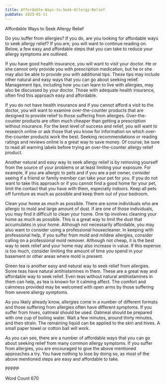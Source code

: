 ```yaml
---
title: Affordable-Ways-to-Seek-Allergy-Relief
pubDate: 2023-01-11
---
```


Affordable Ways to Seek Allergy Relief

Do you suffer from allergies?  If you do, are you looking for affordable ways to seek allergy relief?  If you are, you will want to continue reading on.  Below, a few easy and affordable steps that you can take to reduce your allergy symptoms are outlined.

If you have good health insurance, you will want to visit your doctor.  He or she cannot only provide you with prescription medication, but he or she may also be able to provide you with additional tips.  These tips may include other natural and easy ways that you can go about seeking relief.  Management tips, including how you can learn to live with allergies, may also be discussed by your doctor.  Those with adequate health insurance, often find this approach easy and affordable.

If you do not have health insurance and if you cannot afford a visit to the doctor, you will want to examine over-the-counter products that are designed to provide relief to those suffering from allergies.  Over-the-counter products are often much cheaper than getting a prescription without insurance.  For the best level of success and relief, you will want to research online or ask those that you know for information on which over-the-counter products work the best.  Seeking recommendations or reading ratings and reviews online is a great way to save money.  Of course, be sure to read all warning labels before trying an over-the-counter allergy relief product.

Another natural and easy way to seek allergy relief is by removing yourself from the source of your problems or at least limiting your exposure.  For example, if you are allergic to pets and if you are a pet owner, consider seeing if a friend or family member can take your pet for you.  If you do not want to take this approach or if you cannot find a good home for your pet, limit the contact that you have with them, especially indoors.  Keep all pets off furniture as much as possible and keep them out of your bedroom.

Clean your home as much as possible.  There are some individuals who are allergic to mold and large amount of dust.  If are one of those individuals, you may find it difficult to clean your home.  One tip involves cleaning your home as much as possible.  This is a great way to limit the dust that accumulates in your home.  Although not necessarily affordable, you may also want to consider using a professional housecleaner.  In keeping with professional help, if you suffer from mold and mildew allergies, consider calling on a professional mold remover.  Although not cheap, it is the best way to seek relief and your home may also increase in value.  If this expense is too much, consider limiting the amount of time you spend in your basement or other areas where mold is present.

Green tea is another easy and natural way to seek relief from allergies.  Some teas have natural antihistamines in them.  These are a great way and affordable way to seek relief.  Even teas without natural antihistamines in them can help, as tea is known for it calming affect.  The comfort and calmness provided may be welcomed with open arms by those suffering from severe allergy symptoms.

As you likely already know, allergies come in a number of different formats and those suffering from allergies often have different symptoms.  If you suffer from hives, oatmeal should be used.  Oatmeal should be prepared with one cup of boiling water.  Wait a few minutes, around thirty minutes, and then strain.  The remaining liquid can be applied to the skin and hives.  A small paper towel or cotton ball will work.  

As you can see, there are a number of affordable ways that you can go about seeking relief from many common allergy symptoms.  If you suffer from allergies, you are encouraged to give the above mentioned approaches a try.  You have nothing to lose by doing so, as most of the above mentioned steps are easy and affordable to take.

PPPPP

Word Count 670